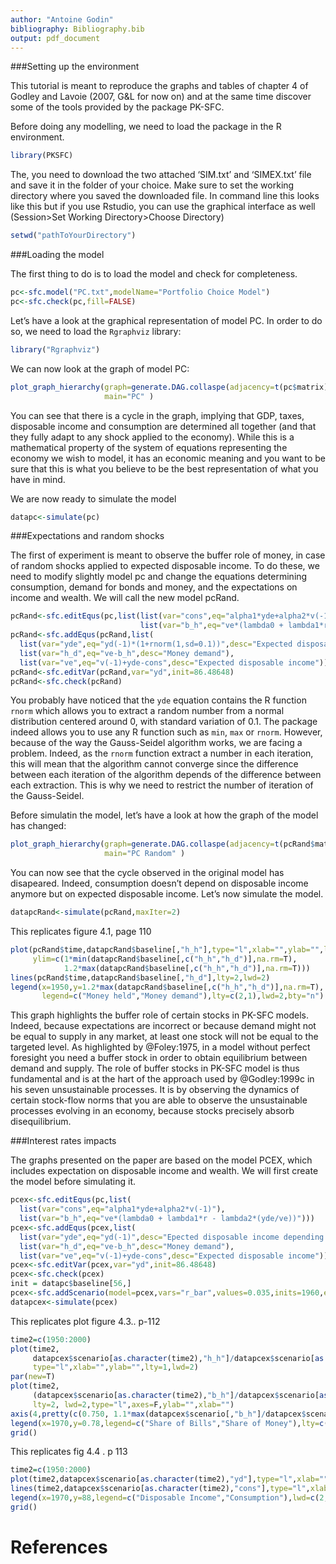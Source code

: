 ```yaml
---
author: "Antoine Godin"
bibliography: Bibliography.bib
output: pdf_document
---
```


###Setting up the environment

This tutorial is meant to reproduce the graphs and tables of chapter 4 of Godley and Lavoie (2007, G&L for now on) and at the same time discover some of the tools provided by the package PK-SFC. 

Before doing any modelling, we need to load the package in the R environment. 
```r
library(PKSFC)
```

The, you need to download the two attached 'SIM.txt' and 'SIMEX.txt' file and save it in the folder of your choice. Make sure to set the working directory where you saved the downloaded file. In command line this looks like this but if you use Rstudio, you can use the graphical interface as well (Session>Set Working Directory>Choose Directory)
```r
setwd("pathToYourDirectory")
```

###Loading the model

The first thing to do is to load the model and check for completeness.
```r
pc<-sfc.model("PC.txt",modelName="Portfolio Choice Model")
pc<-sfc.check(pc,fill=FALSE)
```

Let's have a look at the graphical representation of model PC. In order to do so, we need to load the `Rgraphviz` library:
```r
library("Rgraphviz")
```

We can now look at the graph of model PC:
```r
plot_graph_hierarchy(graph=generate.DAG.collaspe(adjacency=t(pc$matrix))$orginal_graph,
                     main="PC" )
```

You can see that there is a cycle in the graph, implying that GDP, taxes, disposable income and consumption are determined all together (and that they fully adapt to any shock applied to the economy). While this is a mathematical property of the system of equations representing the economy we wish to model, it has an economic meaning and you want to be sure that this is what you believe to be the best representation of what you have in mind.

We are now ready to simulate the model
```r
datapc<-simulate(pc)
```

###Expectations and random shocks

The first of experiment is meant to observe the buffer role of money, in case of random shocks applied to expected disposable income. To do these, we need to modify slightly model pc and change the equations determining consumption, demand for bonds and money, and the expectations on income and wealth. We will call the new model pcRand.
```r
pcRand<-sfc.editEqus(pc,list(list(var="cons",eq="alpha1*yde+alpha2*v(-1)"),
                             list(var="b_h",eq="ve*(lambda0 + lambda1*r - lambda2*(yde/ve))")))
pcRand<-sfc.addEqus(pcRand,list(
  list(var="yde",eq="yd(-1)*(1+rnorm(1,sd=0.1))",desc="Expected disposable income depending on random shocks"),
  list(var="h_d",eq="ve-b_h",desc="Money demand"),
  list(var="ve",eq="v(-1)+yde-cons",desc="Expected disposable income")))
pcRand<-sfc.editVar(pcRand,var="yd",init=86.48648)
pcRand<-sfc.check(pcRand)
```

You probably have noticed that the `yde` equation contains the R function `rnorm` which allows you to extract a random number from a normal distribution centered around 0, with standard variation of 0.1. The package indeed allows you to use any R function such as `min`, `max` or `rnorm`. However, because of the way the Gauss-Seidel algorithm works, we are facing a problem. Indeed, as the `rnorm` function extract a number in each iteration, this will mean that the algorithm cannot converge since the difference between each iteration of the algorithm depends of the difference between each extraction. This is why we need to restrict the number of iteration of the Gauss-Seidel.

Before simulatin the model, let's have a look at how the graph of the model has changed:
```r
plot_graph_hierarchy(graph=generate.DAG.collaspe(adjacency=t(pcRand$matrix))$orginal_graph,
                     main="PC Random" )
```

You can now see that the cycle observed in the original model has disapeared. Indeed, consumption doesn't depend on disposable income anymore but on expected disposable income. Let's now simulate the model.
```r
datapcRand<-simulate(pcRand,maxIter=2)
```

This replicates figure 4.1, page 110
```r
plot(pcRand$time,datapcRand$baseline[,"h_h"],type="l",xlab="",ylab="",lty=1,lwd=2,
     ylim=c(1*min(datapcRand$baseline[,c("h_h","h_d")],na.rm=T),
            1.2*max(datapcRand$baseline[,c("h_h","h_d")],na.rm=T)))
lines(pcRand$time,datapcRand$baseline[,"h_d"],lty=2,lwd=2)
legend(x=1950,y=1.2*max(datapcRand$baseline[,c("h_h","h_d")],na.rm=T),
       legend=c("Money held","Money demand"),lty=c(2,1),lwd=2,bty="n")
```

This graph highlights the buffer role of certain stocks in PK-SFC models. Indeed, because expectations are incorrect or because demand might not be equal to supply in any market, at least one stock will not be equal to the targeted level. As highlighted by @Foley:1975, in a model without perfect foresight you need a buffer stock in order to obtain equilibrium between demand and supply. The role of buffer stocks in PK-SFC model is thus fundamental and is at the hart of the approach used by @Godley:1999c in his seven unsustainable processes. It is by observing the dynamics of certain stock-flow norms that you are able to observe the unsustainable processes evolving in an economy, because stocks precisely absorb disequilibrium.

###Interest rates impacts

The graphs presented on the paper are based on the model PCEX, which includes expectation on disposable income and wealth. We will first create the model before simulating it.

```r
pcex<-sfc.editEqus(pc,list(
  list(var="cons",eq="alpha1*yde+alpha2*v(-1)"),
  list(var="b_h",eq="ve*(lambda0 + lambda1*r - lambda2*(yde/ve))")))
pcex<-sfc.addEqus(pcex,list(
  list(var="yde",eq="yd(-1)",desc="Epected disposable income depending on random shocks"),
  list(var="h_d",eq="ve-b_h",desc="Money demand"),
  list(var="ve",eq="v(-1)+yde-cons",desc="Expected disposable income")))
pcex<-sfc.editVar(pcex,var="yd",init=86.48648)
pcex<-sfc.check(pcex)
init = datapc$baseline[56,]
pcex<-sfc.addScenario(model=pcex,vars="r_bar",values=0.035,inits=1960,ends=2010,starts=init)
datapcex<-simulate(pcex)
```

This replicates plot figure 4.3.. p-112
```r
time2=c(1950:2000)
plot(time2,
     datapcex$scenario[as.character(time2),"h_h"]/datapcex$scenario[as.character(time2),"v"],
     type="l",xlab="",ylab="",lty=1,lwd=2)
par(new=T)
plot(time2,
     (datapcex$scenario[as.character(time2),"b_h"]/datapcex$scenario[as.character(time2),"v"]),
     lty=2, lwd=2,type="l",axes=F,ylab="",xlab="")
axis(4,pretty(c(0.750, 1.1*max(datapcex$scenario[,"b_h"]/datapcex$scenario[,"v"],na.rm=T))))
legend(x=1970,y=0.78,legend=c("Share of Bills","Share of Money"),lty=c(2,1),lwd=2,bty="n")
grid()
```

This replicates fig 4.4 . p 113
```r
time2=c(1950:2000)
plot(time2,datapcex$scenario[as.character(time2),"yd"],type="l",xlab="",ylab="",lty=1,lwd=2)
lines(time2,datapcex$scenario[as.character(time2),"cons"],type="l",xlab="",ylab="",lty=2,lwd=2)
legend(x=1970,y=88,legend=c("Disposable Income","Consumption"),lwd=c(2,2),lty=c(1,2),bty="n")
grid()
```

# References
